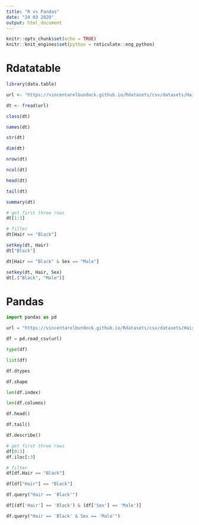 ```yaml
---
title: "R vs Pandas"
date: "24 03 2020"
output: html_document
---
```


```r
knitr::opts_chunk$set(echo = TRUE)
knitr::knit_engines$set(python = reticulate::eng_python)
```

# Rdatatable

```r
library(data.table)

url <- "https://vincentarelbundock.github.io/Rdatasets/csv/datasets/HairEyeColor.csv"

dt <- fread(url)

class(dt)

names(dt)

str(dt)

dim(dt)

nrow(dt)

ncol(dt)

head(dt)

tail(dt)

summary(dt)

# get first three rows
dt[1:3]

# filter
dt[Hair == "Black"]

setkey(dt, Hair)
dt["Black"]

dt[Hair == "Black" & Sex == "Male"]

setkey(dt, Hair, Sex)
dt[.("Black", "Male")]
```

# Pandas

```python
import pandas as pd

url = "https://vincentarelbundock.github.io/Rdatasets/csv/datasets/HairEyeColor.csv"

df = pd.read_csv(url)

type(df)

list(df)

df.dtypes

df.shape

len(df.index)

len(df.columns)

df.head()

df.tail()

df.describe()

# get first three rows
df[0:3]
df.iloc[:3]

# filter
df[df.Hair == "Black"]

df[df["Hair"] == "Black"]

df.query("Hair == 'Black'")

df[(df['Hair'] == 'Black') & (df['Sex'] == 'Male')]

df.query("Hair == 'Black' & Sex == 'Male'")
```

